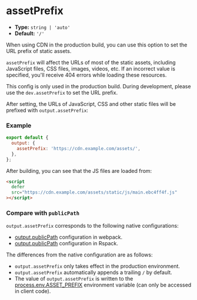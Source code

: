 # assetPrefix

- **Type:** `string | 'auto'`
- **Default:** `'/'`

When using CDN in the production build, you can use this option to set the URL prefix of static assets.

`assetPrefix` will affect the URLs of most of the static assets, including JavaScript files, CSS files, images, videos, etc. If an incorrect value is specified, you'll receive 404 errors while loading these resources.

This config is only used in the production build. During development, please use the `dev.assetPrefix` to set the URL prefix.

After setting, the URLs of JavaScript, CSS and other static files will be prefixed with `output.assetPrefix`:

### Example

```js
export default {
  output: {
    assetPrefix: 'https://cdn.example.com/assets/',
  },
};
```

After building, you can see that the JS files are loaded from:

```html
<script
  defer
  src="https://cdn.example.com/assets/static/js/main.ebc4ff4f.js"
></script>
```

### Compare with `publicPath`

`output.assetPrefix` corresponds to the following native configurations:

- [output.publicPath](https://webpack.js.org/guides/public-path/) configuration in webpack.
- [output.publicPath](https://rspack.dev/config/output#outputpublicpath) configuration in Rspack.

The differences from the native configuration are as follows:

- `output.assetPrefix` only takes effect in the production environment.
- `output.assetPrefix` automatically appends a trailing `/` by default.
- The value of `output.assetPrefix` is written to the [process.env.ASSET_PREFIX](/guide/advanced/env-vars#processenvasset_prefix) environment variable (can only be accessed in client code).
